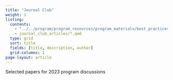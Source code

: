 ```yaml
---
title: "Journal Club"
weight: 1
listing:
  contents: 
    - "../../program/program_resources/program_materials/best_practices/best_practices_journal_club.qmd"
    - journal_club_articles/*.qmd
  type: grid
  sort: title
  fields: [title, description, author]
  grid-columns: 1
page-layout: article
---
```


Selected papers for 2023 program discussions
